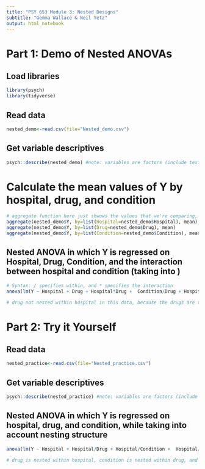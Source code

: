 ```yaml
---
title: "PSY 653 Module 3: Nested Designs"
subtitle: "Gemma Wallace & Neil Yetz"
output: html_notebook
---
```


# Part 1: Demo of Nested ANOVAs

## Load libraries
```r
library(psych)
library(tidyverse)
```

## Read data
```r
nested_demo<-read.csv(file="Nested_demo.csv")
```
 
## Get variable descriptives
```r
psych::describe(nested_demo) #note: variables are factors (include text)
```

# Calculate the mean values of Y by hospital, drug, and condition
```r
# aggregate function here just shwows the values that we're comparing, but not saving these values
aggregate(nested_demo$Y, by=list(Hospital=nested_demo$Hospital), mean)
aggregate(nested_demo$Y, by=list(Drug=nested_demo$Drug), mean)
aggregate(nested_demo$Y, by=list(Condition=nested_demo$Condition), mean)
```

## Nested ANOVA in which Y is regressed on Hospital, Drug, Condition, and the interaction between hospital and condition (taking into )
```r
# Syntax: / specifies within, and * specifies the interaction
anova(lm(Y ~ Hospital + Drug + Hospital*Drug +  Condition/Drug + Hospital *(Condition/Drug), data=nested_demo))

# drug not nested within hospital in this data, because the drugs are the same between the two hospitals
```

# Part 2: Try it Yourself
## Read data
```r
nested_practice<-read.csv(file="Nested_practice.csv")
```
 
## Get variable descriptives
```r
psych::describe(nested_practice) #note: variables are factors (include text)
```

## Nested ANOVA in which Y is regressed on hospital, drug, and condition, while taking into account nesting structure
```r
anova(lm(Y ~ Hospital + Hospital/Drug + Hospital/Condition +  Hospital/Drug/Condition, data=nested_practice))

# drug is nested within hospital, condition is nested within drug, and both are nested within hospital
```


